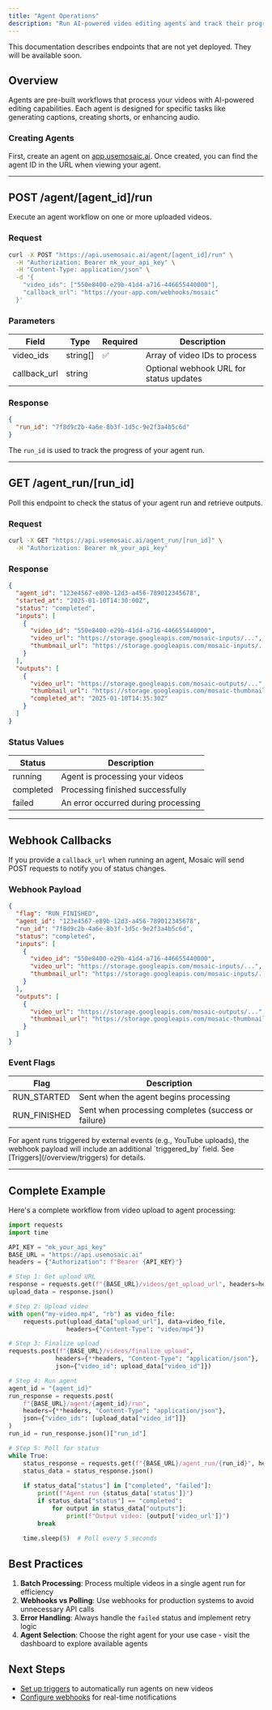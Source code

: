```yaml
---
title: "Agent Operations"
description: "Run AI-powered video editing agents and track their progress"
---
```


<Warning>
This documentation describes endpoints that are not yet deployed. They will be available soon.
</Warning>

## Overview

Agents are pre-built workflows that process your videos with AI-powered editing capabilities. Each agent is designed for specific tasks like generating captions, creating shorts, or enhancing audio.

### Creating Agents

First, create an agent on [app.usemosaic.ai](https://app.usemosaic.ai). Once created, you can find the agent ID in the URL when viewing your agent.

---

## POST /agent/[agent_id]/run

Execute an agent workflow on one or more uploaded videos.

### Request
```bash
curl -X POST "https://api.usemosaic.ai/agent/[agent_id]/run" \
  -H "Authorization: Bearer mk_your_api_key" \
  -H "Content-Type: application/json" \
  -d '{
    "video_ids": ["550e8400-e29b-41d4-a716-446655440000"],
    "callback_url": "https://your-app.com/webhooks/mosaic"
  }'
```

### Parameters

| Field | Type | Required | Description |
| --- | --- | --- | --- |
| video_ids | string[] | ✅ | Array of video IDs to process |
| callback_url | string | | Optional webhook URL for status updates |

### Response
```json
{
  "run_id": "7f8d9c2b-4a6e-8b3f-1d5c-9e2f3a4b5c6d"
}
```

The `run_id` is used to track the progress of your agent run.

---

## GET /agent_run/[run_id]

Poll this endpoint to check the status of your agent run and retrieve outputs.

### Request
```bash
curl -X GET "https://api.usemosaic.ai/agent_run/[run_id]" \
  -H "Authorization: Bearer mk_your_api_key"
```

### Response
```json
{
  "agent_id": "123e4567-e89b-12d3-a456-789012345678",
  "started_at": "2025-01-10T14:30:00Z",
  "status": "completed",
  "inputs": [
    {
      "video_id": "550e8400-e29b-41d4-a716-446655440000",
      "video_url": "https://storage.googleapis.com/mosaic-inputs/...",
      "thumbnail_url": "https://storage.googleapis.com/mosaic-inputs/..."
    }
  ],
  "outputs": [
    {
      "video_url": "https://storage.googleapis.com/mosaic-outputs/...",
      "thumbnail_url": "https://storage.googleapis.com/mosaic-thumbnails/...",
      "completed_at": "2025-01-10T14:35:30Z"
    }
  ]
}
```

### Status Values

| Status | Description |
| --- | --- |
| running | Agent is processing your videos |
| completed | Processing finished successfully |
| failed | An error occurred during processing |

---

## Webhook Callbacks

If you provide a `callback_url` when running an agent, Mosaic will send POST requests to notify you of status changes.

### Webhook Payload

```json
{
  "flag": "RUN_FINISHED",
  "agent_id": "123e4567-e89b-12d3-a456-789012345678",
  "run_id": "7f8d9c2b-4a6e-8b3f-1d5c-9e2f3a4b5c6d",
  "status": "completed",
  "inputs": [
    {
      "video_id": "550e8400-e29b-41d4-a716-446655440000",
      "video_url": "https://storage.googleapis.com/mosaic-inputs/...",
      "thumbnail_url": "https://storage.googleapis.com/mosaic-inputs/..."
    }
  ],
  "outputs": [
    {
      "video_url": "https://storage.googleapis.com/mosaic-outputs/...",
      "thumbnail_url": "https://storage.googleapis.com/mosaic-thumbnails/..."
    }
  ]
}
```

### Event Flags

| Flag | Description |
| --- | --- |
| RUN_STARTED | Sent when the agent begins processing |
| RUN_FINISHED | Sent when processing completes (success or failure) |

<Note>
For agent runs triggered by external events (e.g., YouTube uploads), the webhook payload will include an additional `triggered_by` field. See [Triggers](/overview/triggers) for details.
</Note>

---

## Complete Example

Here's a complete workflow from video upload to agent processing:

```python
import requests
import time

API_KEY = "mk_your_api_key"
BASE_URL = "https://api.usemosaic.ai"
headers = {"Authorization": f"Bearer {API_KEY}"}

# Step 1: Get upload URL
response = requests.get(f"{BASE_URL}/videos/get_upload_url", headers=headers)
upload_data = response.json()

# Step 2: Upload video
with open("my-video.mp4", "rb") as video_file:
    requests.put(upload_data["upload_url"], data=video_file, 
                headers={"Content-Type": "video/mp4"})

# Step 3: Finalize upload
requests.post(f"{BASE_URL}/videos/finalize_upload", 
             headers={**headers, "Content-Type": "application/json"},
             json={"video_id": upload_data["video_id"]})

# Step 4: Run agent
agent_id = "{agent_id}"
run_response = requests.post(
    f"{BASE_URL}/agent/{agent_id}/run",
    headers={**headers, "Content-Type": "application/json"},
    json={"video_ids": [upload_data["video_id"]]}
)
run_id = run_response.json()["run_id"]

# Step 5: Poll for status
while True:
    status_response = requests.get(f"{BASE_URL}/agent_run/{run_id}", headers=headers)
    status_data = status_response.json()
    
    if status_data["status"] in ["completed", "failed"]:
        print(f"Agent run {status_data['status']}")
        if status_data["status"] == "completed":
            for output in status_data["outputs"]:
                print(f"Output video: {output['video_url']}")
        break
    
    time.sleep(5)  # Poll every 5 seconds
```

## Best Practices

1. **Batch Processing**: Process multiple videos in a single agent run for efficiency
2. **Webhooks vs Polling**: Use webhooks for production systems to avoid unnecessary API calls
3. **Error Handling**: Always handle the `failed` status and implement retry logic
4. **Agent Selection**: Choose the right agent for your use case - visit the dashboard to explore available agents

## Next Steps

- [Set up triggers](/overview/triggers) to automatically run agents on new videos
- [Configure webhooks](/overview/webhooks) for real-time notifications
